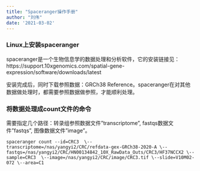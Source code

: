 ```yaml
---
title: "Spaceranger操作手册"
author: "刘伟"
date: '2021-03-02'
---
```

  
### Linux上安装spaceranger
spaceranger是一个生物信息学的数据处理和分析软件，它的安装链接见：
https://support.10xgenomics.com/spatial-gene-expression/software/downloads/latest

安装完成后，同时下载参照数据：GRCh38 Reference。spaceranger在对其他数据做处理时，都需要参照数据做参照，才能顺利处理。

### 将数据处理成count文件的命令
需要指定几个路径：转录组参照数据文件"transcriptome", fastqs数据文件"fastqs", 图像数据文件"image"。
```linux
spaceranger count --id=CRC3  \--transcriptome=/nas/yangyi2/CRC/refdata-gex-GRCh38-2020-A \--fastqs=/nas/yangyi2/CRC/HN00134842_10X_RawData_Outs/CRC3/HF37NCCX2 \--sample=CRC3  \--image=/nas/yangyi2/CRC/image/CRC3.tif \--slide=V10M02-072 \--area=C1
```


